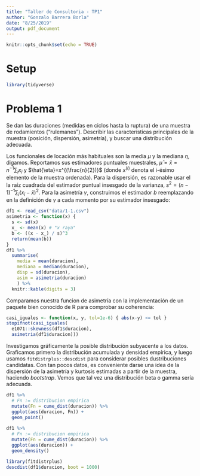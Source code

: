 ```yaml
---
title: "Taller de Consultoria - TP1"
author: "Gonzalo Barrera Borla"
date: "8/25/2019"
output: pdf_document
---
```


```r
knitr::opts_chunk$set(echo = TRUE)
```

# Setup
```r
library(tidyverse)
```

# Problema 1

Se dan las duraciones (medidas en ciclos hasta la ruptura) de una muestra de rodamientos (“rulemanes”). Describir las características principales de la muestra (posición, dispersión, asimetría), y buscar una  distribución adecuada.

Los funcionales de locación más habituales son la media $\mu$ y la mediana $\eta$, digamos. Reportamos sus estimadores puntuales muestrales, $\hat{\mu}=\bar{x}=n^{-1}\sum_i x_i$ y $\hat{\eta}=x^{(\frac{n}{2})}$ (donde $x^{(i)}$ denota el i-ésimo elemento de la muestra ordenada). 	Para la dispersión, es razonable usar el la raíz cuadrada del estimador puntual insesgado de la varianza, $s^2=(n-1)^{-1}\sum_i(x_i-\bar{x})^2$. Para la asimetría $\gamma$, construimos el estimador $b$ reemplazando en la definición de $\gamma$ a cada momento por su estimador insesgado:

\begin{align}
\gamma&=E\left[\left(\frac{X-\mu}{\sigma}\right)^3\right] \\
b=\hat{\gamma}&=\frac{1}{n}\sum_{i=1}^{n}\left(\frac{x_i-\bar{x}}{s}\right)^3
\end{align}


```r
df1 <- read_csv("data/1-1.csv")
asimetria <- function(x) {
  s <- sd(x)
  x_ <- mean(x) # "x raya"
  b <- ((x - x_) / s)^3
  return(mean(b))
}
df1 %>%
  summarise(
    media = mean(duracion),
    mediana = median(duracion),
    disp = sd(duracion),
    asim = asimetria(duracion)
    ) %>%
  knitr::kable(digits = 3)


```

Comparamos nuestra funcion de asimetría con la implementación de un paquete bien conocido de R para comprobar su coherencia:

```r
casi_iguales <- function(x, y, tol=1e-6) { abs(x-y) <= tol }  
stopifnot(casi_iguales(
  e1071::skewness(df1$duracion),
  asimetria(df1$duracion)))
```

Investigamos gráficamente la posible distribución subyacente a los datos. Graficamos primero la distribución acumulada y densidad empírica, y luego usamos `fitdistrplus::descdist` para considerar posibles dustribuciones candidatas. Con tan pocos datos, es conveniente darse una idea de la dispersión de la asimetría y kurtosis estimadas a partir de la muestra, haciendo _bootstrap_. Vemos que tal vez una distribución beta o gamma sería adecuada.

```r
df1 %>%
  # Fn := distribucion empirica
  mutate(Fn = cume_dist(duracion)) %>%
  ggplot(aes(duracion, Fn)) +
  geom_point()
   
df1 %>%
  # Fn := distribucion empirica
  mutate(Fn = cume_dist(duracion)) %>%
  ggplot(aes(duracion)) +
  geom_density()

library(fitdistrplus)
descdist(df1$duracion, boot = 1000)
```


